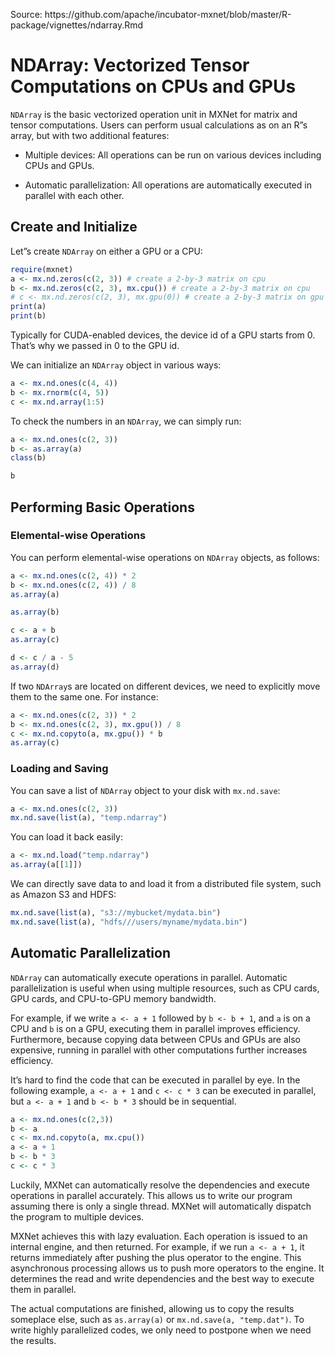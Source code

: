 Source: https://github.com/apache/incubator-mxnet/blob/master/R-package/vignettes/ndarray.Rmd


# NDArray: Vectorized Tensor Computations on CPUs and GPUs

`NDArray` is the basic vectorized operation unit in MXNet for matrix and tensor computations.
Users can perform usual calculations as on an R"s array, but with two additional features:

- Multiple devices: All operations can be run on various devices including
CPUs and GPUs.

- Automatic parallelization: All operations are automatically executed in
   parallel with each other.

## Create and Initialize

Let"s create `NDArray` on either a GPU or a CPU:

```r
require(mxnet)
a <- mx.nd.zeros(c(2, 3)) # create a 2-by-3 matrix on cpu
b <- mx.nd.zeros(c(2, 3), mx.cpu()) # create a 2-by-3 matrix on cpu
# c <- mx.nd.zeros(c(2, 3), mx.gpu(0)) # create a 2-by-3 matrix on gpu 0, if you have CUDA enabled.
print(a)
print(b)
```

Typically for CUDA-enabled devices, the device id of a GPU starts from 0.
That's why we passed in 0 to the GPU id. 

We can initialize an `NDArray` object in various ways:


```r
a <- mx.nd.ones(c(4, 4))
b <- mx.rnorm(c(4, 5))
c <- mx.nd.array(1:5)
```

To check the numbers in an `NDArray`, we can simply run:


```r
a <- mx.nd.ones(c(2, 3))
b <- as.array(a)
class(b)
```

```r
b
```

## Performing Basic Operations

### Elemental-wise Operations

You can perform elemental-wise operations on `NDArray` objects, as follows:


```r
a <- mx.nd.ones(c(2, 4)) * 2
b <- mx.nd.ones(c(2, 4)) / 8
as.array(a)
```

```r
as.array(b)
```

```r
c <- a + b
as.array(c)
```

```r
d <- c / a - 5
as.array(d)
```

If two `NDArray`s are located on different devices, we need to explicitly move them to the same one. For instance:


```r
a <- mx.nd.ones(c(2, 3)) * 2
b <- mx.nd.ones(c(2, 3), mx.gpu()) / 8
c <- mx.nd.copyto(a, mx.gpu()) * b
as.array(c)
```

### Loading and Saving

You can save a list of `NDArray` object to your disk with `mx.nd.save`:


```r
a <- mx.nd.ones(c(2, 3))
mx.nd.save(list(a), "temp.ndarray")
```

You can load it back easily:


```r
a <- mx.nd.load("temp.ndarray")
as.array(a[[1]])
```

We can directly save data to and load it from a distributed file system, such as Amazon S3 and HDFS:


```r
mx.nd.save(list(a), "s3://mybucket/mydata.bin")
mx.nd.save(list(a), "hdfs///users/myname/mydata.bin")
```

## Automatic Parallelization

`NDArray` can automatically execute operations in parallel. Automatic parallelization is useful when
using multiple resources, such as CPU cards, GPU cards, and CPU-to-GPU memory bandwidth.

For example, if we write `a <- a + 1` followed by `b <- b + 1`, and `a` is on a CPU and 
`b` is on a GPU, executing them in parallel improves
efficiency. Furthermore, because copying data between CPUs and GPUs are also expensive, running in parallel with other computations further increases efficiency.

It's hard to find the code that can be executed in parallel by eye. In the
following example, `a <- a + 1` and `c <- c * 3` can be executed in parallel, but `a <- a + 1` and
`b <- b * 3` should be in sequential.


```r
a <- mx.nd.ones(c(2,3))
b <- a
c <- mx.nd.copyto(a, mx.cpu())
a <- a + 1
b <- b * 3
c <- c * 3
```

Luckily, MXNet can automatically resolve the dependencies and
execute operations in parallel accurately. This allows us to write our program assuming there is only a single thread. MXNet will
automatically dispatch the program to multiple devices.

MXNet achieves this with lazy evaluation. Each operation is issued to an
internal engine, and then returned. For example, if we run `a <- a + 1`, it
returns immediately after pushing the plus operator to the engine. This
asynchronous processing allows us to push more operators to the engine. It determines
the read and write dependencies and the best way to execute them in
parallel.

The actual computations are finished, allowing us to copy the results someplace else, such as `as.array(a)` or `mx.nd.save(a, "temp.dat")`. To write highly parallelized codes, we only need to postpone when we need
the results.

<!-- INSERT SOURCE DOWNLOAD BUTTONS -->
